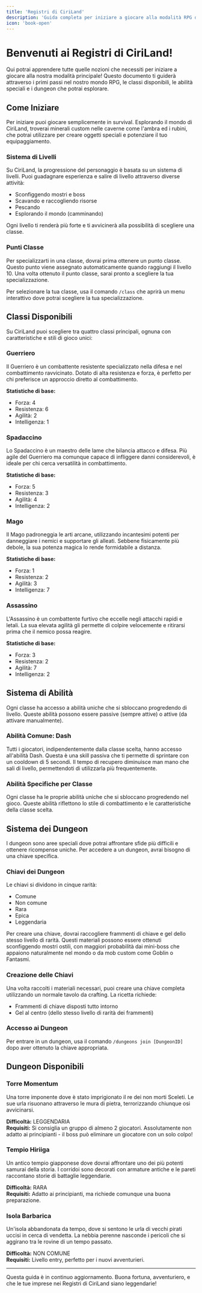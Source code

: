 ```yaml
---
title: 'Registri di CiriLand'
description: 'Guida completa per iniziare a giocare alla modalità RPG di CiriLand'
icon: 'book-open'
---
```


# Benvenuti ai Registri di CiriLand!

Qui potrai apprendere tutte quelle nozioni che necessiti per iniziare a giocare alla nostra modalità principale! Questo documento ti guiderà attraverso i primi passi nel nostro mondo RPG, le classi disponibili, le abilità speciali e i dungeon che potrai esplorare.

## Come Iniziare

Per iniziare puoi giocare semplicemente in survival. Esplorando il mondo di CiriLand, troverai minerali custom nelle caverne come l'ambra ed i rubini, che potrai utilizzare per creare oggetti speciali e potenziare il tuo equipaggiamento.

### Sistema di Livelli

Su CiriLand, la progressione del personaggio è basata su un sistema di livelli. Puoi guadagnare esperienza e salire di livello attraverso diverse attività:

- Sconfiggendo mostri e boss
- Scavando e raccogliendo risorse
- Pescando
- Esplorando il mondo (camminando)

Ogni livello ti renderà più forte e ti avvicinerà alla possibilità di scegliere una classe.

### Punti Classe

Per specializzarti in una classe, dovrai prima ottenere un punto classe. Questo punto viene assegnato automaticamente quando raggiungi il livello 10. Una volta ottenuto il punto classe, sarai pronto a scegliere la tua specializzazione.

Per selezionare la tua classe, usa il comando `/class` che aprirà un menu interattivo dove potrai scegliere la tua specializzazione.

## Classi Disponibili

Su CiriLand puoi scegliere tra quattro classi principali, ognuna con caratteristiche e stili di gioco unici:

### Guerriero

Il Guerriero è un combattente resistente specializzato nella difesa e nel combattimento ravvicinato. Dotato di alta resistenza e forza, è perfetto per chi preferisce un approccio diretto al combattimento.

**Statistiche di base:**
- Forza: 4
- Resistenza: 6
- Agilità: 2
- Intelligenza: 1

### Spadaccino

Lo Spadaccino è un maestro delle lame che bilancia attacco e difesa. Più agile del Guerriero ma comunque capace di infliggere danni considerevoli, è ideale per chi cerca versatilità in combattimento.

**Statistiche di base:**
- Forza: 5
- Resistenza: 3
- Agilità: 4
- Intelligenza: 2

### Mago

Il Mago padroneggia le arti arcane, utilizzando incantesimi potenti per danneggiare i nemici e supportare gli alleati. Sebbene fisicamente più debole, la sua potenza magica lo rende formidabile a distanza.

**Statistiche di base:**
- Forza: 1
- Resistenza: 2
- Agilità: 3
- Intelligenza: 7

### Assassino

L'Assassino è un combattente furtivo che eccelle negli attacchi rapidi e letali. La sua elevata agilità gli permette di colpire velocemente e ritirarsi prima che il nemico possa reagire.

**Statistiche di base:**
- Forza: 3
- Resistenza: 2
- Agilità: 7
- Intelligenza: 2

## Sistema di Abilità

Ogni classe ha accesso a abilità uniche che si sbloccano progredendo di livello. Queste abilità possono essere passive (sempre attive) o attive (da attivare manualmente).

### Abilità Comune: Dash

Tutti i giocatori, indipendentemente dalla classe scelta, hanno accesso all'abilità Dash. Questa è una skill passiva che ti permette di sprintare con un cooldown di 5 secondi. Il tempo di recupero diminuisce man mano che sali di livello, permettendoti di utilizzarla più frequentemente.

### Abilità Specifiche per Classe

Ogni classe ha le proprie abilità uniche che si sbloccano progredendo nel gioco. Queste abilità riflettono lo stile di combattimento e le caratteristiche della classe scelta.

## Sistema dei Dungeon

I dungeon sono aree speciali dove potrai affrontare sfide più difficili e ottenere ricompense uniche. Per accedere a un dungeon, avrai bisogno di una chiave specifica.

### Chiavi dei Dungeon

Le chiavi si dividono in cinque rarità:

- Comune
- Non comune
- Rara
- Epica
- Leggendaria

Per creare una chiave, dovrai raccogliere frammenti di chiave e gel dello stesso livello di rarità. Questi materiali possono essere ottenuti sconfiggendo mostri ostili, con maggiori probabilità dai mini-boss che appaiono naturalmente nel mondo o da mob custom come Goblin o Fantasmi.

### Creazione delle Chiavi

Una volta raccolti i materiali necessari, puoi creare una chiave completa utilizzando un normale tavolo da crafting. La ricetta richiede:
- Frammenti di chiave disposti tutto intorno
- Gel al centro (dello stesso livello di rarità dei frammenti)

### Accesso ai Dungeon

Per entrare in un dungeon, usa il comando `/dungeons join [DungeonID]` dopo aver ottenuto la chiave appropriata.

## Dungeon Disponibili

### Torre Momentum

Una torre imponente dove è stato imprigionato il re dei non morti Sceleti. Le sue urla risuonano attraverso le mura di pietra, terrorizzando chiunque osi avvicinarsi.

**Difficoltà:** LEGGENDARIA  
**Requisiti:** Si consiglia un gruppo di almeno 2 giocatori. Assolutamente non adatto ai principianti - il boss può eliminare un giocatore con un solo colpo!

### Tempio Hiriiga

Un antico tempio giapponese dove dovrai affrontare uno dei più potenti samurai della storia. I corridoi sono decorati con armature antiche e le pareti raccontano storie di battaglie leggendarie.

**Difficoltà:** RARA  
**Requisiti:** Adatto ai principianti, ma richiede comunque una buona preparazione.

### Isola Barbarica

Un'isola abbandonata da tempo, dove si sentono le urla di vecchi pirati uccisi in cerca di vendetta. La nebbia perenne nasconde i pericoli che si aggirano tra le rovine di un tempo passato.

**Difficoltà:** NON COMUNE  
**Requisiti:** Livello entry, perfetto per i nuovi avventurieri.

---

Questa guida è in continuo aggiornamento. Buona fortuna, avventuriero, e che le tue imprese nei Registri di CiriLand siano leggendarie!